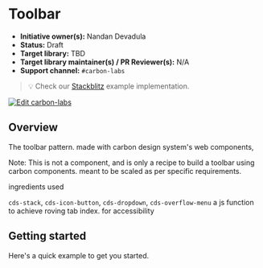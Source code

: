 
<Meta of={ToolbarStories} />

# Toolbar

- **Initiative owner(s):** Nandan Devadula
- **Status:** Draft
- **Target library:** TBD
- **Target library maintainer(s) / PR Reviewer(s):** N/A
- **Support channel:** `#carbon-labs`

> 💡 Check our
> [Stackblitz](https://stackblitz.com/github/carbon-design-system/carbon-labs/tree/main/examples/web-components/toolbar)
> example implementation.

[![Edit carbon-labs](https://developer.stackblitz.com/img/open_in_stackblitz.svg)](https://stackblitz.com/github/carbon-design-system/carbon-labs/tree/main/examples/web-components/toolbar)

## Overview

The toolbar pattern. made with carbon design system's web components, 

Note: This is not a component, and is only a recipe to build a toolbar using carbon components. meant to be scaled as per specific requirements.

ingredients used

`cds-stack`, `cds-icon-button`, `cds-dropdown`, `cds-overflow-menu`
a js function to achieve roving tab index. for accessibility

## Getting started

Here's a quick example to get you started.

